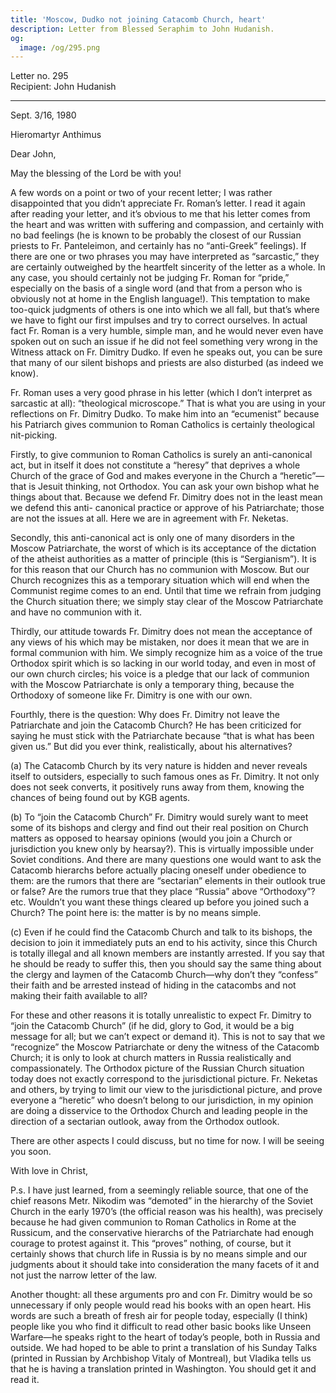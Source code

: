 ```yaml
---
title: 'Moscow, Dudko not joining Catacomb Church, heart'
description: Letter from Blessed Seraphim to John Hudanish.
og:
  image: /og/295.png
---
```


<div style={{textAlign:'right', fontFamily:'monospace'}}>Letter no. 295</div>
<div style={{textAlign:'left', fontFamily:'monospace'}}>Recipient: John Hudanish</div>

---

Sept. 3/16, 1980

Hieromartyr Anthimus

Dear John,

May the blessing of the Lord be with you!

A few words on a point or two of your recent letter; I was rather disappointed that you didn’t appreciate Fr. Roman’s letter. I read it again after reading your letter, and it’s obvious to me that his letter comes from the heart and was written with suffering and compassion, and certainly with no bad feelings (he is known to be probably the closest of our Russian priests to Fr. Panteleimon, and certainly has no “anti-Greek” feelings). If there are one or two phrases you may have interpreted as “sarcastic,” they are certainly outweighed by the heartfelt sincerity of the letter as a whole. In any case, you should certainly not be judging Fr. Roman for “pride,” especially on the basis of a single word (and that from a person who is obviously not at home in the English language!). This temptation to make too-quick judgments of others is one into which we all fall, but that’s where we have to fight our first impulses and try to correct ourselves. In actual fact Fr. Roman is a very humble, simple man, and he would never even have spoken out on such an issue if he did not feel something very wrong in the Witness attack on Fr. Dimitry Dudko. If even he speaks out, you can be sure that many of our silent bishops and priests are also disturbed (as indeed we know).

Fr. Roman uses a very good phrase in his letter (which I don’t interpret as sarcastic at all): “theological microscope.” That is what you are using in your reflections on Fr. Dimitry Dudko. To make him into an “ecumenist” because his Patriarch gives communion to Roman Catholics is certainly theological nit-picking.

Firstly, to give communion to Roman Catholics is surely an anti-canonical act, but in itself it does not constitute a “heresy” that deprives a whole Church of the grace of God and makes everyone in the Church a “heretic”—that is Jesuit thinking, not Orthodox. You can ask your own bishop what he things about that. Because we defend Fr. Dimitry does not in the least mean we defend this anti- canonical practice or approve of his Patriarchate; those are not the issues at all. Here we are in agreement with Fr. Neketas.

Secondly, this anti-canonical act is only one of many disorders in the Moscow Patriarchate, the worst of which is its acceptance of the dictation of the atheist authorities as a matter of principle (this is “Sergianism”). It is for this reason that our Church has no communion with Moscow. But our Church recognizes this as a temporary situation which will end when the Communist regime comes to an end. Until that time we refrain from judging the Church situation there; we simply stay clear of the Moscow Patriarchate and have no communion with it.

Thirdly, our attitude towards Fr. Dimitry does not mean the acceptance of any views of his which may be mistaken, nor does it mean that we are in formal communion with him. We simply recognize him as a voice of the true Orthodox spirit which is so lacking in our world today, and even in most of our own church circles; his voice is a pledge that our lack of communion with the Moscow Patriarchate is only a temporary thing, because the Orthodoxy of someone like Fr. Dimitry is one with our own.

Fourthly, there is the question: Why does Fr. Dimitry not leave the Patriarchate and join the Catacomb Church? He has been criticized for saying he must stick with the Patriarchate because “that is what has been given us.” But did you ever think, realistically, about his alternatives?

(a) The Catacomb Church by its very nature is hidden and never reveals itself to outsiders, especially to such famous ones as Fr. Dimitry. It not only does not seek converts, it positively runs away from them, knowing the chances of being found out by KGB agents.

(b) To “join the Catacomb Church” Fr. Dimitry would surely want to meet some of its bishops and clergy and find out their real position on Church matters as opposed to hearsay opinions (would you join a Church or jurisdiction you knew only by hearsay?). This is virtually impossible under Soviet conditions. And there are many questions one would want to ask the Catacomb hierarchs before actually placing oneself under obedience to them: are the rumors that there are “sectarian” elements in their outlook true or false? Are the rumors true that they place “Russia” above “Orthodoxy”? etc. Wouldn’t you want these things cleared up before you joined such a Church? The point here is: the matter is by no means simple.

(c) Even if he could find the Catacomb Church and talk to its bishops, the decision to join it immediately puts an end to his activity, since this Church is totally illegal and all known members are instantly arrested. If you say that he should be ready to suffer this, then you should say the same thing about the clergy and laymen of the Catacomb Church—why don’t they “confess” their faith and be arrested instead of hiding in the catacombs and not making their faith available to all?

For these and other reasons it is totally unrealistic to expect Fr. Dimitry to “join the Catacomb Church” (if he did, glory to God, it would be a big message for all; but we can’t expect or demand it). This is not to say that we “recognize” the Moscow Patriarchate or deny the witness of the Catacomb Church; it is only to look at church matters in Russia realistically and compassionately. The Orthodox picture of the Russian Church situation today does not exactly correspond to the jurisdictional picture. Fr. Neketas and others, by trying to limit our view to the jurisdictional picture, and prove everyone a “heretic” who doesn’t belong to our jurisdiction, in my opinion are doing a disservice to the Orthodox Church and leading people in the direction of a sectarian outlook, away from the Orthodox outlook.

There are other aspects I could discuss, but no time for now. I will be seeing you soon.

With love in Christ,

P.s. I have just learned, from a seemingly reliable source, that one of the chief reasons Metr. Nikodim was “demoted” in the hierarchy of the Soviet Church in the early 1970’s (the official reason was his health), was precisely because he had given communion to Roman Catholics in Rome at the Russicum, and the conservative hierarchs of the Patriarchate had enough courage to protest against it. This “proves” nothing, of course, but it certainly shows that church life in Russia is by no means simple and our judgments about it should take into consideration the many facets of it and not just the narrow letter of the law.

Another thought: all these arguments pro and con Fr. Dimitry would be so unnecessary if only people would read his books with an open heart. His words are such a breath of fresh air for people today, especially (I think) people like you who find it difficult to read other basic books like Unseen Warfare—he speaks right to the heart of today’s people, both in Russia and outside. We had hoped to be able to print a translation of his Sunday Talks (printed in Russian by Archbishop Vitaly of Montreal), but Vladika tells us that he is having a translation printed in Washington. You should get it and read it.
